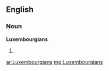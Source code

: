 ==English==

===Noun===
'''Luxembourgians'''

# {{plural of|[[Luxembourgian]]}}

[[ar:Luxembourgians]]
[[mg:Luxembourgians]]
